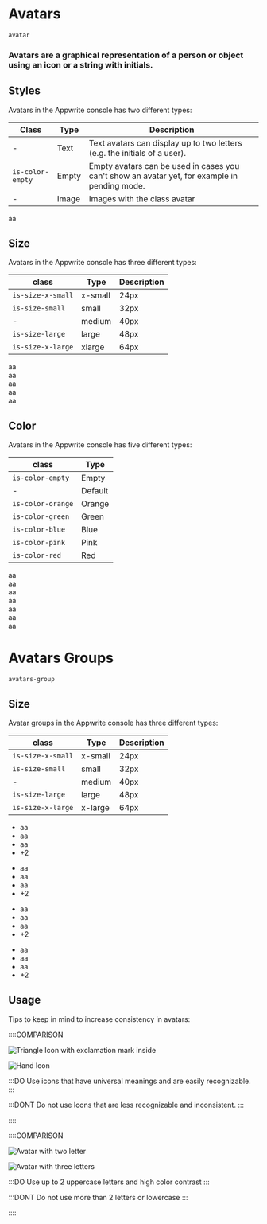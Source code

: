 # Avatars

`avatar`

### Avatars are a graphical representation of a person or object using an icon or a string with initials.

## Styles

Avatars in the Appwrite console has two different types:

| Class            | Type  | Description                                                                                   |
| ---------------- | ----- | --------------------------------------------------------------------------------------------- |
| -                | Text  | Text avatars can display up to two letters (e.g. the initials of a user).                     |
| `is-color-empty` | Empty | Empty avatars can be used in cases you can't show an avatar yet, for example in pending mode. |
| -                | Image | Images with the class avatar                                                                  |

<Preview center>
  <div class="avatar is-color-empty"></div>
  <div class="avatar">aa</div>
  <img class="avatar" src="https://unsplash.it/40" alt="" />
</Preview>

## Size

Avatars in the Appwrite console has three different types:

| class             | Type    | Description |
| ----------------- | ------- | ----------- |
| `is-size-x-small` | x-small | 24px        |
| `is-size-small`   | small   | 32px        |
| -                 | medium  | 40px        |
| `is-size-large`   | large   | 48px        |
| `is-size-x-large` | xlarge  | 64px        |

<Preview center>
  <div class="avatar is-size-x-small">aa</div>
  <div class="avatar is-size-small">aa</div>
  <div class="avatar is-size-medium">aa</div>
  <div class="avatar is-size-large">aa</div>
  <div class="avatar is-size-x-large">aa</div>
</Preview>

## Color

Avatars in the Appwrite console has five different types:

| class             | Type    |
| ----------------- | ------- |
| `is-color-empty`  | Empty   |
| -                 | Default |
| `is-color-orange` | Orange  |
| `is-color-green`  | Green   |
| `is-color-blue`   | Blue    |
| `is-color-pink`   | Pink    |
| `is-color-red`    | Red     |

<Preview center>
  <div class="avatar is-color-empty">aa</div>
  <div class="avatar">aa</div>
  <div class="avatar is-color-orange">aa</div>
  <div class="avatar is-color-green">aa</div>
  <div class="avatar is-color-blue">aa</div>
  <div class="avatar is-color-pink">aa</div>
  <div class="avatar is-color-red">aa</div>
</Preview>

# Avatars Groups

`avatars-group`

## Size

Avatar groups in the Appwrite console has three different types:

| class             | Type    | Description |
| ----------------- | ------- | ----------- |
| `is-size-x-small` | x-small | 24px        |
| `is-size-small`   | small   | 32px        |
| -                 | medium  | 40px        |
| `is-size-large`   | large   | 48px        |
| `is-size-x-large` | x-large | 64px        |

<Preview center>
 <ul class="avatars-group">
    <li class="avatars-group-item">
        <div class="avatar is-size-x-small is-color-blue">aa</div>
    </li>
    <li class="avatars-group-item">
        <div class="avatar is-size-x-small is-color-orange">aa</div>
    </li>
    <li class="avatars-group-item">
        <div class="avatar is-size-x-small is-color-green">aa</div>
        </li>
    <li class="avatars-group-item">
        <div class="avatar is-size-x-small">+2</div>
    </li>
</ul>
<ul class="avatars-group">
    <li class="avatars-group-item">
        <div class="avatar is-size-small is-color-blue">aa</div>
    </li>
    <li class="avatars-group-item">
        <div class="avatar is-size-small is-color-orange">aa</div>
    </li>
    <li class="avatars-group-item">
        <div class="avatar is-size-small is-color-green">aa</div>
    </li>
    <li class="avatars-group-item">
        <div class="avatar is-size-small">+2</div>
    </li>
</ul>
<ul class="avatars-group">
    <li class="avatars-group-item">
        <div class="avatar is-color-blue">aa</div>
    </li>
    <li class="avatars-group-item">
        <div class="avatar is-color-orange">aa</div>
    </li>
    <li class="avatars-group-item">
        <div class="avatar is-color-green">aa</div>
    </li>
    <li class="avatars-group-item">
        <div class="avatar">+2</div>
    </li>
</ul>

<ul class="avatars-group">
    <li class="avatars-group-item">
        <div class="avatar is-size-large is-color-blue">aa</div>
    </li>
    <li class="avatars-group-item">
        <div class="avatar is-size-large is-color-orange">aa</div>
    </li>
    <li class="avatars-group-item">
        <div class="avatar is-size-large is-color-green">aa</div>
    </li>
    <li class="avatars-group-item">
        <div class="avatar is-size-large">+2</div>
    </li>

</ul>

</Preview>

## Usage

Tips to keep in mind to increase consistency in avatars:

::::COMPARISON

![Triangle Icon with exclamation mark inside](/images/avatar-1.svg)

![Hand Icon](/images/avatar-2.svg)

:::DO
Use icons that have universal meanings and are easily recognizable.
:::

:::DONT
Do not use Icons that are less recognizable and inconsistent.
:::

::::

<div class="u-margin-block-start-52">
::::COMPARISON

![Avatar with two letter](/images/avatar-3.svg)

![Avatar with three letters](/images/avatar-4.svg)

:::DO
Use up to 2 uppercase letters and high color contrast
:::

:::DONT
Do not use more than 2 letters or lowercase
:::

::::

</div>
